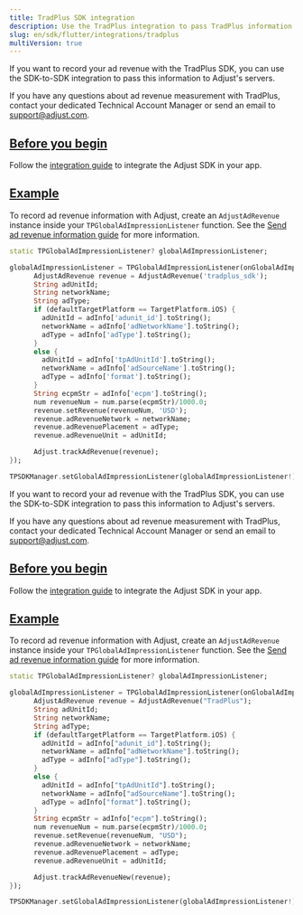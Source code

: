 ```yaml
---
title: TradPlus SDK integration
description: Use the TradPlus integration to pass TradPlus information to Adjust's servers.
slug: en/sdk/flutter/integrations/tradplus
multiVersion: true
---
```


<SdkVersion version="v5">

If you want to record your ad revenue with the TradPlus SDK, you can use the SDK-to-SDK integration to pass this information to Adjust's servers.

<Callout type="note">

If you have any questions about ad revenue measurement with TradPlus, contact your dedicated Technical Account Manager or send an email to support@adjust.com.

</Callout>

## [Before you begin](before-you-begin)

Follow the [integration guide](/en/sdk/flutter) to integrate the Adjust SDK in your app.

## [Example](example)

To record ad revenue information with Adjust, create an `AdjustAdRevenue` instance inside your `TPGlobalAdImpressionListener` function. See the [Send ad revenue information guide](/en/sdk/flutter/features/ad-revenue) for more information.

```dart
static TPGlobalAdImpressionListener? globalAdImpressionListener;

globalAdImpressionListener = TPGlobalAdImpressionListener(onGlobalAdImpression: (adInfo) {
      AdjustAdRevenue revenue = AdjustAdRevenue('tradplus_sdk');
      String adUnitId;
      String networkName;
      String adType;
      if (defaultTargetPlatform == TargetPlatform.iOS) {
        adUnitId = adInfo['adunit_id'].toString();
        networkName = adInfo['adNetworkName'].toString();
        adType = adInfo['adType'].toString();
      }
      else {
        adUnitId = adInfo['tpAdUnitId'].toString();
        networkName = adInfo['adSourceName'].toString();
        adType = adInfo['format'].toString();
      }
      String ecpmStr = adInfo['ecpm'].toString();
      num revenueNum = num.parse(ecpmStr)/1000.0;
      revenue.setRevenue(revenueNum, 'USD');
      revenue.adRevenueNetwork = networkName;
      revenue.adRevenuePlacement = adType;
      revenue.adRevenueUnit = adUnitId;

      Adjust.trackAdRevenue(revenue);
});

TPSDKManager.setGlobalAdImpressionListener(globalAdImpressionListener!);
```

</SdkVersion>

<SdkVersion version="v4">

<MinorVersion added="v4.37.1">

If you want to record your ad revenue with the TradPlus SDK, you can use the SDK-to-SDK integration to pass this information to Adjust's servers.

</MinorVersion>

<Callout type="note">

If you have any questions about ad revenue measurement with TradPlus, contact your dedicated Technical Account Manager or send an email to support@adjust.com.

</Callout>

## [Before you begin](before-you-begin)

Follow the [integration guide](/en/sdk/flutter) to integrate the Adjust SDK in your app.

## [Example](example)

To record ad revenue information with Adjust, create an `AdjustAdRevenue` instance inside your `TPGlobalAdImpressionListener` function. See the [Send ad revenue information guide](/en/sdk/flutter/features/ad-revenue) for more information.

```dart
static TPGlobalAdImpressionListener? globalAdImpressionListener;

globalAdImpressionListener = TPGlobalAdImpressionListener(onGlobalAdImpression: (adInfo) {
      AdjustAdRevenue revenue = AdjustAdRevenue("TradPlus");
      String adUnitId;
      String networkName;
      String adType;
      if (defaultTargetPlatform == TargetPlatform.iOS) {
        adUnitId = adInfo["adunit_id"].toString();
        networkName = adInfo["adNetworkName"].toString();
        adType = adInfo["adType"].toString();
      }
      else {
        adUnitId = adInfo["tpAdUnitId"].toString();
        networkName = adInfo["adSourceName"].toString();
        adType = adInfo["format"].toString();
      }
      String ecpmStr = adInfo["ecpm"].toString();
      num revenueNum = num.parse(ecpmStr)/1000.0;
      revenue.setRevenue(revenueNum, "USD");
      revenue.adRevenueNetwork = networkName;
      revenue.adRevenuePlacement = adType;
      revenue.adRevenueUnit = adUnitId;

      Adjust.trackAdRevenueNew(revenue);
});

TPSDKManager.setGlobalAdImpressionListener(globalAdImpressionListener!);
```

</SdkVersion>
